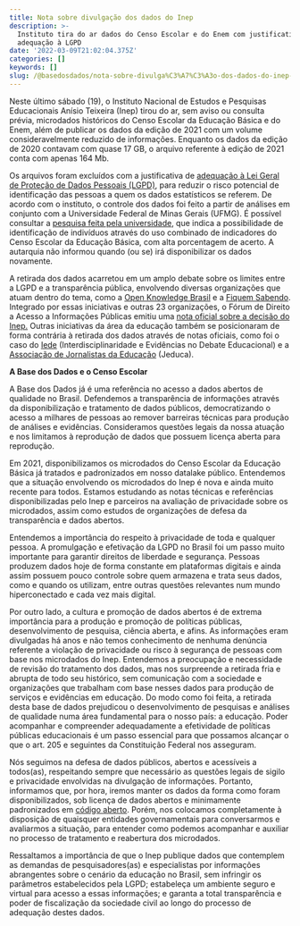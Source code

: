 ```yaml
---
title: Nota sobre divulgação dos dados do Inep
description: >-
  Instituto tira do ar dados do Censo Escolar e do Enem com justificativa de
  adequação à LGPD
date: '2022-03-09T21:02:04.375Z'
categories: []
keywords: []
slug: /@basedosdados/nota-sobre-divulga%C3%A7%C3%A3o-dos-dados-do-inep-9168291dbca0
---
```

Neste último sábado (19), o Instituto Nacional de Estudos e Pesquisas Educacionais Anísio Teixeira (Inep) tirou do ar, sem aviso ou consulta prévia, microdados históricos do Censo Escolar da Educação Básica e do Enem, além de publicar os dados da edição de 2021 com um volume consideravelmente reduzido de informações. Enquanto os dados da edição de 2020 contavam com quase 17 GB, o arquivo referente à edição de 2021 conta com apenas 164 Mb.

Os arquivos foram excluídos com a justificativa de [adequação à Lei Geral de Proteção de Dados Pessoais (LGPD)](https://www.gov.br/inep/pt-br/assuntos/noticias/institucional/nota-de-esclarecimento-divulgacao-dos-microdados), para reduzir o risco potencial de identificação das pessoas a quem os dados estatísticos se referem. De acordo com o instituto, o controle dos dados foi feito a partir de análises em conjunto com a Universidade Federal de Minas Gerais (UFMG). É possível consultar a [pesquisa feita pela universidade](https://download.inep.gov.br/microdados/TED_8750-UFMG.pdf), que indica a possibilidade de identificação de indivíduos através do uso combinado de indicadores do Censo Escolar da Educação Básica, com alta porcentagem de acerto. A autarquia não informou quando (ou se) irá disponibilizar os dados novamente.

A retirada dos dados acarretou em um amplo debate sobre os limites entre a LGPD e a transparência pública, envolvendo diversas organizações que atuam dentro do tema, como a [Open Knowledge Brasil](https://ok.org.br/noticia/nota-alerta-para-uso-equivocado-da-lgpd-pelo-inep-ao-suprimir-microdados/) e a [Fiquem Sabendo](https://fiquemsabendo.com.br/). Integrado por essas iniciativas e outras 23 organizações, o Fórum de Direito a Acesso a Informações Públicas emitiu uma [nota oficial sobre a decisão do Inep.](http://informacaopublica.org.br/?p=4315) Outras iniciativas da área da educação também se posicionaram de forma contrária à retirada dos dados através de notas oficiais, como foi o caso do [Iede](https://www.portaliede.com.br/nova-forma-de-divulgar-dados-do-enem-e-do-censo-escolar-pelo-inep-contraria-interesse-publico-e-inviabiliza-diversas-pesquisas/) (Interdisciplinaridade e Evidências no Debate Educacional) e a [Associação de Jornalistas da Educação](https://jeduca.org.br/noticia/nota-sobre-a-retirada-de-microdados-do-site-do-inep) (Jeduca).

**A Base dos Dados e o Censo Escolar**

A Base dos Dados já é uma referência no acesso a dados abertos de qualidade no Brasil. Defendemos a transparência de informações através da disponibilização e tratamento de dados públicos, democratizando o acesso a milhares de pessoas ao remover barreiras técnicas para produção de análises e evidências. Consideramos questões legais da nossa atuação e nos limitamos à reprodução de dados que possuem licença aberta para reprodução.

Em 2021, disponibilizamos os microdados do Censo Escolar da Educação Básica já tratados e padronizados em nosso datalake público. Entendemos que a situação envolvendo os microdados do Inep é nova e ainda muito recente para todos. Estamos estudando as notas técnicas e referências disponibilizadas pelo Inep e parceiros na avaliação de privacidade sobre os microdados, assim como estudos de organizações de defesa da transparência e dados abertos.

Entendemos a importância do respeito à privacidade de toda e qualquer pessoa. A promulgação e efetivação da LGPD no Brasil foi um passo muito importante para garantir direitos de liberdade e segurança. Pessoas produzem dados hoje de forma constante em plataformas digitais e ainda assim possuem pouco controle sobre quem armazena e trata seus dados, como e quando os utilizam, entre outras questões relevantes num mundo hiperconectado e cada vez mais digital.

Por outro lado, a cultura e promoção de dados abertos é de extrema importância para a produção e promoção de políticas públicas, desenvolvimento de pesquisa, ciência aberta, e afins. As informações eram divulgadas há anos e não temos conhecimento de nenhuma denúncia referente a violação de privacidade ou risco à segurança de pessoas com base nos microdados do Inep. Entendemos a preocupação e necessidade de revisão do tratamento dos dados, mas nos surpreende a retirada fria e abrupta de todo seu histórico, sem comunicação com a sociedade e organizações que trabalham com base nesses dados para produção de serviços e evidências em educação. Do modo como foi feita, a retirada desta base de dados prejudicou o desenvolvimento de pesquisas e análises de qualidade numa área fundamental para o nosso país: a educação. Poder acompanhar e compreender adequadamente a efetividade de políticas públicas educacionais é um passo essencial para que possamos alcançar o que o art. 205 e seguintes da Constituição Federal nos asseguram.

Nós seguimos na defesa de dados públicos, abertos e acessíveis a todos(as), respeitando sempre que necessário as questões legais de sigilo e privacidade envolvidas na divulgação de informações. Portanto, informamos que, por hora, iremos manter os dados da forma como foram disponibilizados, sob licença de dados abertos e minimamente padronizados em [código aberto](https://github.com/basedosdados/mais/tree/master/bases). Porém, nos colocamos completamente à disposição de quaisquer entidades governamentais para conversarmos e avaliarmos a situação, para entender como podemos acompanhar e auxiliar no processo de tratamento e reabertura dos microdados.

Ressaltamos a importância de que o Inep publique dados que contemplem as demandas de pesquisadores(as) e especialistas por informações abrangentes sobre o cenário da educação no Brasil, sem infringir os parâmetros estabelecidos pela LGPD; estabeleça um ambiente seguro e virtual para acesso a essas informações; e garanta a total transparência e poder de fiscalização da sociedade civil ao longo do processo de adequação destes dados.
